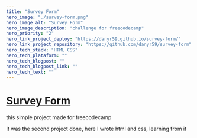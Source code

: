 ```yaml
---
title: "Survey Form"
hero_image: "./survey-form.png"
hero_image_alt: "Survey Form"
hero_image_description: "challenge for freecodecamp"
hero_priority: "2"
hero_link_project_deploy: "https://danyr59.github.io/survey-form/"
hero_link_project_repository: "https://github.com/danyr59/survey-form"
hero_tech_stack: "HTML CSS"
hero_tech_plataform: ""
hero_tech_blogpost: ""
hero_tech_blogpost_link: ""
hero_tech_text: ""
---
```


# [Survey Form](https://danyr59.github.io/survey-form/ "survey-form") 

this simple project made for freecodecamp

It was the second project done, here I wrote html and css, learning from it

